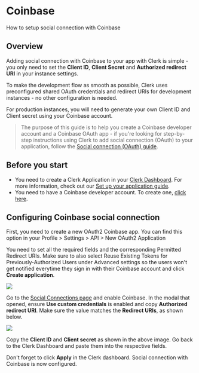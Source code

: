 # Coinbase

How to setup social connection with Coinbase

## Overview

Adding social connection with Coinbase to your app with Clerk is simple - you only need to set the **Client ID**, **Client Secret** and **Authorized redirect URI** in your instance settings.

To make the development flow as smooth as possible, Clerk uses preconfigured shared OAuth credentials and redirect URIs for development instances - no other configuration is needed.

For production instances, you will need to generate your own Client ID and Client secret using your Coinbase account.

> The purpose of this guide is to help you create a Coinbase developer account and a Coinbase OAuth app - if you're looking for step-by-step instructions using Clerk to add social connection (OAuth) to your application, follow the [Social connection (OAuth) guide](https://clerk.com/docs/authentication/social-connections-oauth).

## Before you start

- You need to create a Clerk Application in your [Clerk Dashboard](https://dashboard.clerk.dev/). For more information, check out our [Set up your application guide](/get-started/setup-clerk).
- You need to have a Coinbase developer account. To create one, [click here](https://www.coinbase.com/).

## Configuring Coinbase social connection

First, you need to create a new OAuth2 Coinbase app. You can find this option in your Profile > Settings > API > New OAuth2 Application

You need to set all the required fields and the corresponding Permitted Redirect URIs. Make sure to also select Reuse Existing Tokens for Previously-Authorized Users under Advanced settings so the users won't get notified everytime they sign in with their Coinbase account and click **Create application**.

![](/docs/images/authentication-providers/coinbase/be8d81c63c6dfe3d63f30da2e3327903e637f971-1301x1647.png)

Go to the [Social Connections page](https://dashboard.clerk.dev/last-active?path=authentication/social) and enable Coinbase. In the modal that opened, ensure **Use custom credentials** is enabled and copy **Authorized redirect URI**. Make sure the value matches the **Redirect URIs**, as shown below.

![](/docs/images/authentication-providers/coinbase/47fd5528d222a5040f58056493eab2f9d3c3ee5e-1303x1027.png)

Copy the **Client ID** and **Client secret** as shown in the above image. Go back to the Clerk Dashboard and paste them into the respective fields.

Don't forget to click **Apply** in the Clerk dashboard. Social connection with Coinbase is now configured.
